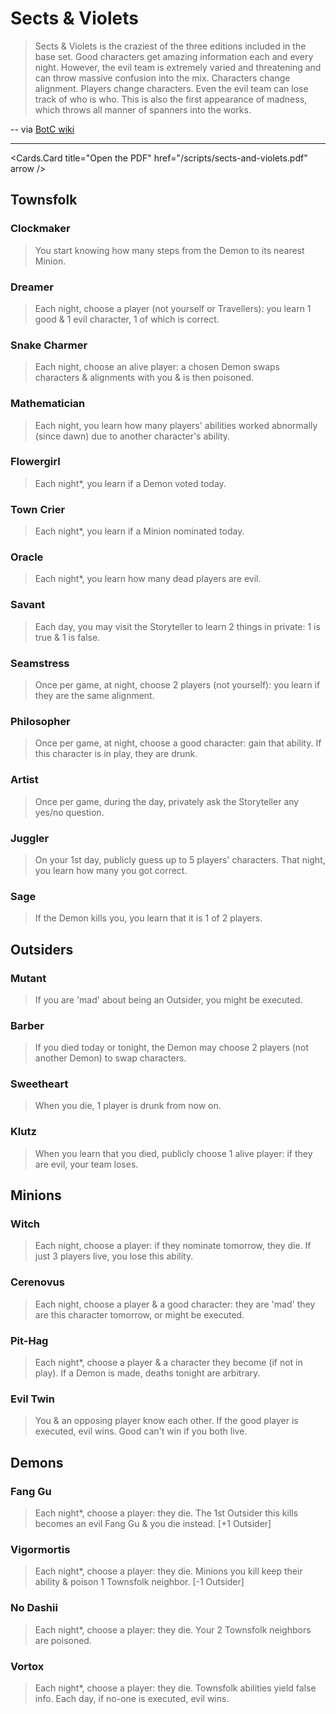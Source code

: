 
[comment]: # (This is a programatically generated file. Don't edit it here.)


# Sects & Violets

>Sects & Violets is the craziest of the three editions included in the base set. Good characters get amazing information each and every night. However, the evil team is extremely varied and threatening and can throw massive confusion into the mix. Characters change alignment. Players change characters. Even the evil team can lose track of who is who. This is also the first appearance of madness, which throws all manner of spanners into the works.

-- via [BotC wiki](https://wiki.bloodontheclocktower.com/Sects_%26_Violets)


---

<Cards.Card
  title="Open the PDF"
  href="/scripts/sects-and-violets.pdf"
  arrow
/>

## Townsfolk

### Clockmaker

> You start knowing how many steps from the Demon to its nearest Minion.



### Dreamer

> Each night, choose a player (not yourself or Travellers): you learn 1 good & 1 evil character, 1 of which is correct.



### Snake Charmer

> Each night, choose an alive player: a chosen Demon swaps characters & alignments with you & is then poisoned.



### Mathematician

> Each night, you learn how many players' abilities worked abnormally (since dawn) due to another character's ability.



### Flowergirl

> Each night*, you learn if a Demon voted today.



### Town Crier

> Each night*, you learn if a Minion nominated today.



### Oracle

> Each night*, you learn how many dead players are evil.



### Savant

> Each day, you may visit the Storyteller to learn 2 things in private: 1 is true & 1 is false.



### Seamstress

> Once per game, at night, choose 2 players (not yourself): you learn if they are the same alignment.



### Philosopher

> Once per game, at night, choose a good character: gain that ability. If this character is in play, they are drunk.



### Artist

> Once per game, during the day, privately ask the Storyteller any yes/no question.



### Juggler

> On your 1st day, publicly guess up to 5 players' characters. That night, you learn how many you got correct.



### Sage

> If the Demon kills you, you learn that it is 1 of 2 players.



## Outsiders

### Mutant

> If you are 'mad' about being an Outsider, you might be executed.



### Barber

> If you died today or tonight, the Demon may choose 2 players (not another Demon) to swap characters.



### Sweetheart

> When you die, 1 player is drunk from now on.



### Klutz

> When you learn that you died, publicly choose 1 alive player: if they are evil, your team loses.



## Minions

### Witch

> Each night, choose a player: if they nominate tomorrow, they die. If just 3 players live, you lose this ability.



### Cerenovus

> Each night, choose a player & a good character: they are 'mad' they are this character tomorrow, or might be executed.



### Pit-Hag

> Each night*, choose a player & a character they become (if not in play). If a Demon is made, deaths tonight are arbitrary.



### Evil Twin

> You & an opposing player know each other. If the good player is executed, evil wins. Good can't win if you both live.



## Demons

### Fang Gu

> Each night*, choose a player: they die. The 1st Outsider this kills becomes an evil Fang Gu & you die instead. [+1 Outsider]



### Vigormortis

> Each night*, choose a player: they die. Minions you kill keep their ability & poison 1 Townsfolk neighbor. [-1 Outsider]



### No Dashii

> Each night*, choose a player: they die. Your 2 Townsfolk neighbors are poisoned.



### Vortox

> Each night*, choose a player: they die. Townsfolk abilities yield false info. Each day, if no-one is executed, evil wins.



